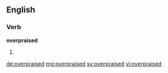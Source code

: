 ==English==

===Verb===
'''overpraised'''

# {{past of|overpraise}}

[[de:overpraised]]
[[mg:overpraised]]
[[sv:overpraised]]
[[vi:overpraised]]